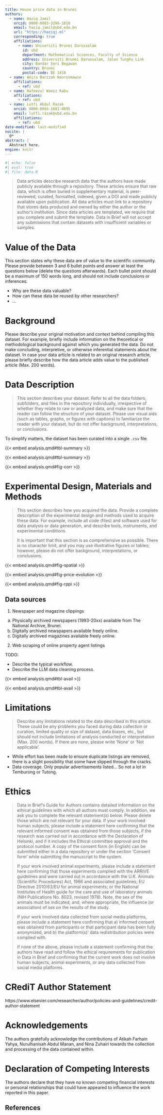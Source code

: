 ```yaml
---
title: House price data in Brunei
authors:
  - name: Haziq Jamil
    orcid: 0000-0003-3298-1010
    email: haziq.jamil@ubd.edu.bn
    url: "https://haziqj.ml"
    corresponding: true
    affiliations:
      - name: Universiti Brunei Darussalam
        id: ubd
        department: Mathematical Sciences, Faculty of Science
        address: Universiti Brunei Darussalam, Jalan Tungku Link
        city: Bandar Seri Begawan
        country: Brunei
        postal-code: BE 1410
  - name: Amira Barizah Noorosmawie
    affiliations:
      - ref: ubd        
  - name: Hafeezul Waezz Rabu
    affiliations:
      - ref: ubd
  - name: Lutfi Abdul Razak
    orcid: 0000-0003-1681-0895
    email: lutfi.razak@ubd.edu.bn
    affiliations:
      - ref: ubd              
date-modified: last-modified
nocite: |
  @*
abstract: |
  Abstract here.
engine: knitr
---
```


```r
#| echo: false
#| eval: true 
#| file: data.R
```

> Data articles describe research data that the authors have made publicly available through a repository. These articles ensure that raw data, which is often buried in supplementary material, is peer-reviewed, curated, formatted, indexed, given a DOI and made publicly available upon publication. All data articles must link to a repository that stores data produced and owned by either the author or the author's institution. Since data articles are templated, we require that you complete and submit the template. Data in Brief will not accept any submissions that contain datasets with insufficient variables or samples.

# Value of the Data

This section states why these data are of value to the scientific community. Please provide between 3 and 6 bullet points and answer at least the questions below (delete the questions afterwards). Each bullet point should be a maximum of 150 words long, and should not include conclusions or inferences:

- Why are these data valuable?
- How can these data be reused by other researchers?
- ...





# Background

Please describe your original motivation and context behind compiling this dataset. For example, briefly include information on the theoretical or methodological background against which you generated the data. Do not make concluding, interpretive, or otherwise inferential statements about the dataset. In case your data article is related to an original research article, please briefly describe how the data article adds value to the published article (Max. 200 words).

# Data Description

> This section describes your dataset. Refer to all the data folders, subfolders, and files in the repository individually, irrespective of whether they relate to raw or analyzed data, and make sure that the reader can follow the structure of your dataset.
> Please use visual aids (such as tables, graphs, or figures with captions) to familiarize the reader with your dataset, but do not offer background, interpretations, or conclusions.

To simplify matters, the dataset has been curated into a single `.csv` file.

::: {.content-visible when-format="html"}
::: {.column-page}
{{< embed analysis.qmd#tbl-summary >}}
:::
:::

::: {.content-visible unless-format="html"}
{{< embed analysis.qmd#tbl-summary >}}
:::

{{< embed analysis.qmd#fig-corr >}}

# Experimental Design, Materials and Methods

> This section describes how you acquired the data. Provide a complete description of the experimental design and methods used to acquire these data. For example, include all code (files) and software used for data analysis or data generation, and describe tools, instruments, and experimental conditions. 
> 
> It is important that this section is as comprehensive as possible. There is no character limit, and you may use illustrative figures or tables; however, please do not offer background, interpretations, or conclusions.

{{< embed analysis.qmd#fig-spatial >}}

{{< embed analysis.qmd#fig-price-evolution >}}

{{< embed analysis.qmd#fig-rppi >}}

## Data sources

1. Newspaper and magazine clippings
  a. Physically archived newspapers (1993-20xx) available from The National Archive, Brunei.
  b. Digitally archived newspapers available freely online.
  c. Digitally archived magazines available freely online.

2. Web scraping of online property agent listings

TODO:

- Describe the typical workflow. 
- Describe the LLM data cleaning process.

::: {.content-visible when-format="html"}
::: {.column-page}
{{< embed analysis.qmd#tbl-avail >}}
:::
:::

::: {.content-visible unless-format="html"}
{{< embed analysis.qmd#tbl-avail >}}
:::



# Limitations

> Describe any limitations related to the data described in this article. These could be any problems you faced during data collection or curation, limited quality or size of dataset, data biases, etc., but should not include limitations of analysis conducted or interpretation (Max. 200 words). If there are none, please write ‘None’ or ‘Not applicable’.

- While effort has been made to ensure duplicate listings are removed, there is a slight possibility that some have slipped through the cracks.
- Data coverage. Only popular advertisements listed... So not a lot in Temburong or Tutong.


# Ethics

> Data in Brief’s Guide for Authors contains detailed information on the ethical guidelines with which all authors must comply. In addition, we ask you to complete the relevant statement(s) below.  Please delete those which are not relevant for your data.
> If your work involved human subjects, please include a statement here confirming that the relevant informed consent was obtained from those subjects, if the research was carried out in accordance with the Declaration of Helsinki, and if it includes the Ethical committee approval and the protocol number. A copy of the consent form (in English) can be submitted either in a data repository or under the section ‘Consent form’ while submitting the manuscript to the system.
>
> If your work involved animal experiments, please include a statement here confirming that those experiments complied with the ARRIVE guidelines and were carried out in accordance with the U.K. Animals (Scientific Procedures) Act, 1986 and associated guidelines; EU Directive 2010/63/EU for animal experiments; or the National Institutes of Health guide for the care and use of laboratory animals (NIH Publications No. 8023, revised 1978). Note, the sex of the animals must be indicated, and, where appropriate, the influence (or association) of sex on the results of the study.
> 
> If your work involved data collected from social media platforms, please include a statement here confirming that a) informed consent was obtained from participants or that participant data has been fully anonymized, and b) the platform(s)’ data redistribution policies were complied with.
> 
> If none of the above, please include a statement confirming that the authors have read and follow the ethical requirements for publication in Data in Brief and confirming that the current work does not involve human subjects, animal experiments, or any data collected from social media platforms.

# CRediT Author Statement

https://www.elsevier.com/researcher/author/policies-and-guidelines/credit-author-statement 

# Acknowledgements

The authors gratefully acknowledge the contributions of Atikah Farhain Yahya, Nurulhanisah Abdul Manan, and Nina Zuhairi towards the collection and processing of the data contained within.

<!-- In this section, mention all contributors who do not meet the criteria for authorship.  -->
<!-- In addition, please list any funding sources in this section. List funding sources in the standard way to facilitate compliance to funder's requirements. -->
<!-- If no funding has been provided for the research, please include the following sentence: -->
<!-- This research did not receive any specific grant from funding agencies in the public, commercial, or not-for-profit sectors. -->

# Declaration of Competing Interests

The authors declare that they have no known competing financial interests or personal relationships that could have appeared to influence the work reported in this paper.


## References {.unnumbered}

:::{#refs}
:::
